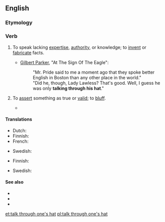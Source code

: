 ==English==

===Etymology===
{{rfe|lang=en}}

===Verb===
{{head|en|verb|head=[[talk]] [[through]] [[one]][['s]] [[hat]]}}

# {{lb|en|idiomatic}} To speak lacking [[expertise]], [[authority]], or knowledge; to [[invent]] or [[fabricate]] facts.
#* {{circa|1900}} [[w:Gilbert Parker|Gilbert Parker]], "At The Sign Of The Eagle":
#*: "Mr. Pride said to me a moment ago that they spoke better English in Boston than any other place in the world."
#*: "Did he, though, Lady Lawless? That's good. Well, I guess he was only '''talking through his hat'''."
# {{lb|en|idiomatic}} To [[assert]] something as true or [[valid]]; to [[bluff]].
#* {{quote-text|year=1922|author=[[w:P._G._Wodehouse|P. G. Wodehouse]]|title=Right Ho, Jeeves|chapter=14|passage=He's conceited and opinionative and argues all the time, even when he knows perfectly well that he's '''talking through his hat'''.}}

====Translations====
{{trans-top|to speak lacking knowledge}}
* Dutch: {{t+|nl|lullen}}
* Finnish: {{t|fi|puhua läpiä päähänsä}}
* French: {{t+|fr|parler à travers son chapeau}}
{{trans-mid}}
* Swedish: {{t+|sv|prata i nattmössan}}
{{trans-bottom}}

{{trans-top|to bluff}}
* Finnish: {{t|fi|puhua vastoin parempaa tietoaan}}
{{trans-mid}}
{{trans-bottom}}

{{checktrans-top}}
* Swedish: {{t+|sv|prata i nattmössan}}
{{trans-bottom}}

====See also====
* {{l|en|blaguer}}
* {{l|en|nonsense}}
* {{l|en|BS}}

[[et:talk through one's hat]]
[[pl:talk through one's hat]]